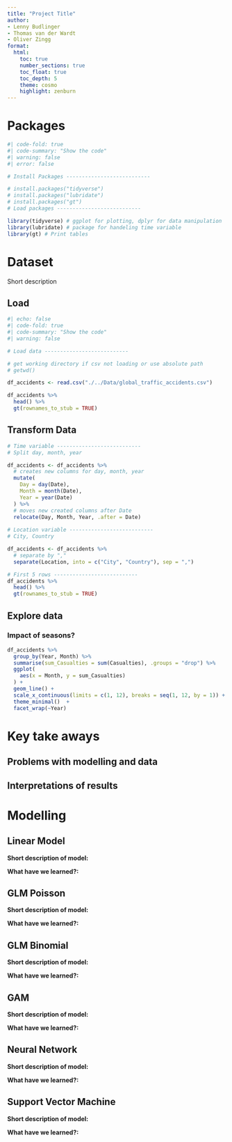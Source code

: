 ```yaml
---
title: "Project Title"
author: 
- Lenny Budlinger
- Thomas van der Wardt 
- Oliver Zingg
format:
  html:
    toc: true
    number_sections: true
    toc_float: true
    toc_depth: 5
    theme: cosmo
    highlight: zenburn
---
```


# Packages

```r
#| code-fold: true
#| code-summary: "Show the code"
#| warning: false
#| error: false

# Install Packages ---------------------------

# install.packages("tidyverse")
# install.packages("lubridate")
# install.packages("gt")
# Load packages ---------------------------

library(tidyverse) # ggplot for plotting, dplyr for data manipulation
library(lubridate) # package for handeling time variable
library(gt) # Print tables

```

# Dataset

Short description

## Load

```r
#| echo: false 
#| code-fold: true
#| code-summary: "Show the code"
#| warning: false

# Load data ---------------------------

# get working directory if csv not loading or use absolute path
# getwd() 

df_accidents <- read.csv("./../Data/global_traffic_accidents.csv")

df_accidents %>% 
  head() %>% 
  gt(rownames_to_stub = TRUE)
```

## Transform Data

```r
# Time variable ---------------------------
# Split day, month, year

df_accidents <- df_accidents %>% 
  # creates new columns for day, month, year 
  mutate(
    Day = day(Date),
    Month = month(Date),
    Year = year(Date)
  ) %>%
  # moves new created columns after Date
  relocate(Day, Month, Year, .after = Date)
  
# Location variable ---------------------------
# City, Country

df_accidents <- df_accidents %>% 
  # separate by ","
  separate(Location, into = c("City", "Country"), sep = ",")

# First 5 rows ---------------------------
df_accidents %>% 
  head() %>% 
  gt(rownames_to_stub = TRUE)
```

## Explore data

### Impact of seasons?
```r
df_accidents %>% 
  group_by(Year, Month) %>%
  summarise(sum_Casualties = sum(Casualties), .groups = "drop") %>% 
  ggplot(
    aes(x = Month, y = sum_Casualties)
  ) + 
  geom_line() + 
  scale_x_continuous(limits = c(1, 12), breaks = seq(1, 12, by = 1)) +  # Custom ticks
  theme_minimal()  +
  facet_wrap(~Year) 
```


# Key take aways

## Problems with modelling and data

## Interpretations of results

# Modelling

## Linear Model

**Short description of model:**

**What have we learned?:**

## GLM Poisson

**Short description of model:**

**What have we learned?:**

## GLM Binomial

**Short description of model:**

**What have we learned?:**

## GAM

**Short description of model:**

**What have we learned?:**

## Neural Network

**Short description of model:**

**What have we learned?:**

## Support Vector Machine

**Short description of model:**

**What have we learned?:**

